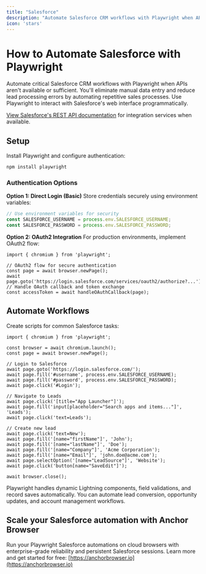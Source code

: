 ```yaml
---
title: "Salesforce"
description: "Automate Salesforce CRM workflows with Playwright when APIs aren't available."
icon: 'stars'
---
```


# How to Automate Salesforce with Playwright

Automate critical Salesforce CRM workflows with Playwright when APIs aren't available or sufficient. You'll eliminate manual data entry and reduce lead processing errors by automating repetitive sales processes. Use Playwright to interact with Salesforce's web interface programmatically.

[View Salesforce's REST API documentation](https://developer.salesforce.com/docs/atlas.en-us.api_rest.meta/api_rest/) for integration services when available.

## Setup

Install Playwright and configure authentication:

```bash
npm install playwright
```


### Authentication Options

**Option 1: Direct Login (Basic)**
Store credentials securely using environment variables:

```JavaScript
// Use environment variables for security
const SALESFORCE_USERNAME = process.env.SALESFORCE_USERNAME;
const SALESFORCE_PASSWORD = process.env.SALESFORCE_PASSWORD;
```

**Option 2: OAuth2 Integration**
For production environments, implement OAuth2 flow:
```
import { chromium } from 'playwright';

// OAuth2 flow for secure authentication
const page = await browser.newPage();
await page.goto('https://login.salesforce.com/services/oauth2/authorize?...');
// Handle OAuth callback and token exchange
const accessToken = await handleOAuthCallback(page);
```


## Automate Workflows

Create scripts for common Salesforce tasks:

```
import { chromium } from 'playwright';

const browser = await chromium.launch();
const page = await browser.newPage();

// Login to Salesforce
await page.goto('https://login.salesforce.com/');
await page.fill('#username', process.env.SALESFORCE_USERNAME);
await page.fill('#password', process.env.SALESFORCE_PASSWORD);
await page.click('#Login');

// Navigate to Leads
await page.click('[title="App Launcher"]');
await page.fill('input[placeholder="Search apps and items..."]', 'Leads');
await page.click('text=Leads');

// Create new lead
await page.click('text=New');
await page.fill('[name="firstName"]', 'John');
await page.fill('[name="lastName"]', 'Doe');
await page.fill('[name="Company"]', 'Acme Corporation');
await page.fill('[name="Email"]', 'john.doe@acme.com');
await page.selectOption('[name="LeadSource"]', 'Website');
await page.click('button[name="SaveEdit"]');

await browser.close();
```

Playwright handles dynamic Lightning components, field validations, and record saves automatically. You can automate lead conversion, opportunity updates, and account management workflows.

## Scale your Salesforce automation with Anchor Browser

Run your Playwright Salesforce automations on cloud browsers with enterprise-grade reliability and persistent Salesforce sessions. Learn more and get started for free: [https://anchorbrowser.io](https://anchorbrowser.io)
